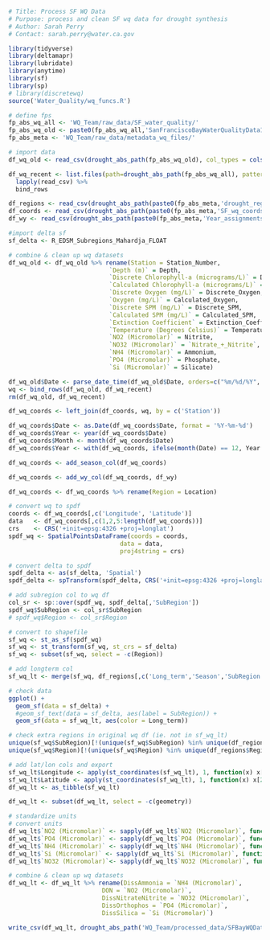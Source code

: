 ```r
# Title: Process SF WQ Data
# Purpose: process and clean SF wq data for drought synthesis
# Author: Sarah Perry
# Contact: sarah.perry@water.ca.gov
```

```r
library(tidyverse)
library(deltamapr)
library(lubridate)
library(anytime)
library(sf)
library(sp)
# library(discretewq)
source('Water_Quality/wq_funcs.R')
```

```r
# define fps
fp_abs_wq_all <- 'WQ_Team/raw_data/SF_water_quality/'
fp_abs_wq_old <- paste0(fp_abs_wq_all,'SanFranciscoBayWaterQualityData1969-2015v3.csv')
fp_abs_meta <- 'WQ_Team/raw_data/metadata_wq_files/'

# import data
df_wq_old <- read_csv(drought_abs_path(fp_abs_wq_old), col_types = cols(Date = 'c', .default = 'd'))

df_wq_recent <- list.files(path=drought_abs_path(fp_abs_wq_all), pattern = glob2rx('wqdata_*.csv'), full.names = TRUE) %>% 
  lapply(read_csv) %>% 
  bind_rows 

df_regions <- read_csv(drought_abs_path(paste0(fp_abs_meta,'drought_regions.csv')))
df_coords <- read_csv(drought_abs_path(paste0(fp_abs_meta,'SF_wq_coords.csv')))
df_wy <- read_csv(drought_abs_path(paste0(fp_abs_meta,'Year_assignments.csv')))
```

```r
#import delta sf
sf_delta <- R_EDSM_Subregions_Mahardja_FLOAT

# combine & clean up wq datasets
df_wq_old <- df_wq_old %>% rename(Station = Station_Number,
                            `Depth (m)` = Depth,
                            `Discrete Chlorophyll-a (micrograms/L)` = Discrete_Chlorophyll,
                            `Calculated Chlorophyll-a (micrograms/L)` = Calculated_Chlorophyll,
                            `Discrete Oxygen (mg/L)` = Discrete_Oxygen,
                            `Oxygen (mg/L)` = Calculated_Oxygen,
                            `Discrete SPM (mg/L)` = Discrete_SPM,
                            `Calculated SPM (mg/L)` = Calculated_SPM,
                            `Extinction Coefficient` = Extinction_Coefficient,
                            `Temperature (Degrees Celsius)` = Temperature,
                            `NO2 (Micromolar)` = Nitrite,
                            `NO32 (Micromolar)` = `Nitrate_+_Nitrite`,
                            `NH4 (Micromolar)` = Ammonium,
                            `PO4 (Micromolar)` = Phosphate,
                            `Si (Micromolar)` = Silicate)

df_wq_old$Date <- parse_date_time(df_wq_old$Date, orders=c("%m/%d/%Y", "%m/%d/%y", "%Y-%m-%d"), tz="America/Los_Angeles")
wq <- bind_rows(df_wq_old, df_wq_recent)
rm(df_wq_old, df_wq_recent)

df_wq_coords <- left_join(df_coords, wq, by = c('Station'))

df_wq_coords$Date <- as.Date(df_wq_coords$Date, format = '%Y-%m-%d')
df_wq_coords$Year <- year(df_wq_coords$Date)
df_wq_coords$Month <- month(df_wq_coords$Date)
df_wq_coords$Year <- with(df_wq_coords, ifelse(month(Date) == 12, Year + 1, Year))

df_wq_coords <- add_season_col(df_wq_coords)

df_wq_coords <- add_wy_col(df_wq_coords, df_wy)

df_wq_coords <- df_wq_coords %>% rename(Region = Location)
```

```r
# convert wq to spdf
coords <- df_wq_coords[,c('Longitude', 'Latitude')]
data   <- df_wq_coords[,c(1,2,5:length(df_wq_coords))]
crs    <- CRS('+init=epsg:4326 +proj=longlat')
spdf_wq <- SpatialPointsDataFrame(coords = coords,
                               data = data, 
                               proj4string = crs)

# convert delta to spdf
spdf_delta <- as(sf_delta, 'Spatial')
spdf_delta <- spTransform(spdf_delta, CRS('+init=epsg:4326 +proj=longlat'))

# add subregion col to wq df
col_sr <- sp::over(spdf_wq, spdf_delta[,'SubRegion'])
spdf_wq$SubRegion <- col_sr$SubRegion
# spdf_wq$Region <- col_sr$Region

# convert to shapefile
sf_wq <- st_as_sf(spdf_wq)
sf_wq <- st_transform(sf_wq, st_crs = sf_delta)
sf_wq <- subset(sf_wq, select = -c(Region))

# add longterm col
sf_wq_lt <- merge(sf_wq, df_regions[,c('Long_term','Season','SubRegion','Region')], by = c('Season','SubRegion'))

# check data
ggplot() + 
  geom_sf(data = sf_delta) + 
  #geom_sf_text(data = sf_delta, aes(label = SubRegion)) +
  geom_sf(data = sf_wq_lt, aes(color = Long_term))
```

```r
# check extra regions in original wq df (ie. not in sf_wq_lt)
unique(sf_wq$SubRegion)[!(unique(sf_wq$SubRegion) %in% unique(df_regions$SubRegion))]
unique(sf_wq$Region)[!(unique(sf_wq$Region) %in% unique(df_regions$Region))]
```

```r
# add lat/lon cols and export
sf_wq_lt$Longitude <- apply(st_coordinates(sf_wq_lt), 1, function(x) x[1])
sf_wq_lt$Latitude <- apply(st_coordinates(sf_wq_lt), 1, function(x) x[2])
df_wq_lt <- as_tibble(sf_wq_lt)

df_wq_lt <- subset(df_wq_lt, select = -c(geometry))

# standardize units
# convert units
df_wq_lt$`NO2 (Micromolar)` <- sapply(df_wq_lt$`NO2 (Micromolar)`, function(x) x*(14.0067/(10^3))) # molar mass of N
df_wq_lt$`PO4 (Micromolar)` <- sapply(df_wq_lt$`PO4 (Micromolar)`, function(x) x*(30.97/(10^3))) # molar mass of P
df_wq_lt$`NH4 (Micromolar)` <- sapply(df_wq_lt$`NH4 (Micromolar)`, function(x) x*(14.0067/(10^3))) # molar mass of N
df_wq_lt$`Si (Micromolar)` <- sapply(df_wq_lt$`Si (Micromolar)`, function(x) x*(60.08/(10^3))) # molar mass of SiO2
df_wq_lt$`NO32 (Micromolar)`<- sapply(df_wq_lt$`NO32 (Micromolar)`, function(x) x*(14/(10^3))) # molar mass of N

# combine & clean up wq datasets
df_wq_lt <- df_wq_lt %>% rename(DissAmmonia = `NH4 (Micromolar)`,
                          DON = `NO2 (Micromolar)`,
                          DissNitrateNitrite = `NO32 (Micromolar)`,
                          DissOrthophos = `PO4 (Micromolar)`,
                          DissSilica = `Si (Micromolar)`)

write_csv(df_wq_lt, drought_abs_path('WQ_Team/processed_data/SFBayWQData1969-2021.csv'))
```

